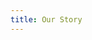 ```yaml
---
title: Our Story
---
```




<HeaderImage src={gg} />


<BodyText name="ourStory" />

<Callout
	heading="Curious how RoutED could help your city?"
	cta="Contact Us"
	ctaLink="contact"
/>


<BodyText name="meetTheTeam" Container={TextBanner} />

<Team />

<Callout
	heading="Interested in volunteering?"
	subheading="Join our Code for America meetup group on Wednesdays at 6:30pm (Pacific)"
	cta="Learn More"
	ctaLink="volunteer"
/>
